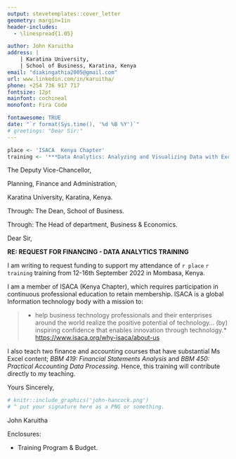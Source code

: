 ```yaml
---
output: stevetemplates::cover_letter
geometry: margin=1in
header-includes:
  - \linespread{1.05}

author: John Karuitha
address: |
    | Karatina University,
    | School of Business, Karatina, Kenya
email: "diakingathia2005@gmail.com"
url: www.linkedin.com/in/karuitha/
phone: +254 736 917 717
fontsize: 12pt
mainfont: cochineal
monofont: Fira Code

fontawesome: TRUE
date: "`r format(Sys.time(), '%d %B %Y')`"
# greetings: "Dear Sir:"
---
```


```r


place <- 'ISACA  Kenya Chapter'
training <- '***Data Analytics: Analyzing and Visualizing Data with Excel***'
```

The Deputy Vice-Chancellor,

Planning, Finance and Administration,

Karatina University, Karatina, Kenya.

\vspace{12pt}

Through: The Dean, School of Business.

\vspace{12pt}

Through: The Head of department, Business \& Economics.

\vspace{12pt}

Dear Sir,

**RE: REQUEST FOR FINANCING - DATA ANALYTICS TRAINING**

I am writing to request funding to support my attendance of `r place` `r training` training from 12-16th September 2022 in Mombasa, Kenya.

I am a member of ISACA (Kenya Chapter), which requires participation in continuous professional education to retain membership. ISACA is a global Information technology body with  a mission to:

> * help business technology professionals and their enterprises around the world realize the positive potential of technology... (by) inspiring confidence that enables innovation through technology.* <https://www.isaca.org/why-isaca/about-us> 

I also teach two finance and accounting courses that have substantial Ms Excel content; *BBM 419: Financial Statements Analysis* and *BBM 450: Practical Accounting Data Processing*. Hence, this training will contribute directly to my teaching.


Yours Sincerely,

```r
# knitr::include_graphics('john-hancock.png')
# ^ put your signature here as a PNG or something.
```

John Karuitha

Enclosures: 

- Training Program \& Budget.

